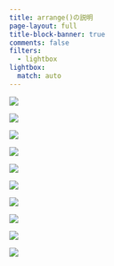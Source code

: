 ```yaml
---
title: arrange()の説明
page-layout: full
title-block-banner: true
comments: false
filters:
  - lightbox
lightbox:
  match: auto
---
```


::: {layout-ncol=3}
![](slides/s5b/slides042.jpg){group="slides"}

![](slides/s5b/slides043.jpg){group="slides"}

![](slides/s5b/slides044.jpg){group="slides"}

![](slides/s5b/slides045.jpg){group="slides"}

![](slides/s5b/slides046.jpg){group="slides"}

![](slides/s5b/slides047.jpg){group="slides"}

![](slides/s5b/slides048.jpg){group="slides"}

![](slides/s5b/slides049.jpg){group="slides"}

![](slides/s5b/slides050.jpg){group="slides"}

![](slides/s5b/slides051.jpg){group="slides"}
:::
